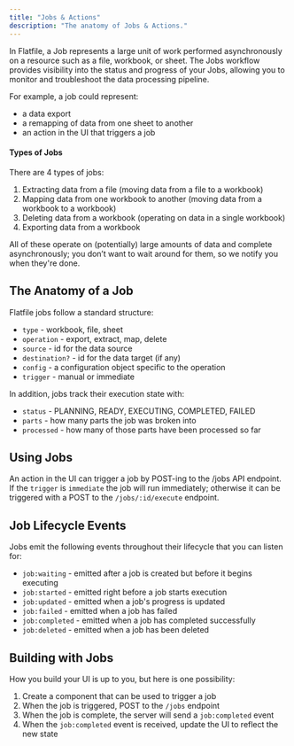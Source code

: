 ```yaml
---
title: "Jobs & Actions"
description: "The anatomy of Jobs & Actions."
---
```


In Flatfile, a Job represents a large unit of work performed asynchronously on a resource
such as a file, workbook, or sheet. The Jobs workflow provides visibility into the status
and progress of your Jobs, allowing you to monitor and troubleshoot
the data processing pipeline.

For example, a job could represent:
- a data export
- a remapping of data from one sheet to another
- an action in the UI that triggers a job

#### Types of Jobs

There are 4 types of jobs:

1. Extracting data from a file (moving data from a file to a workbook)
2. Mapping data from one workbook to another (moving data from a workbook to a workbook)
3. Deleting data from a workbook (operating on data in a single workbook)
4. Exporting data from a workbook

All of these operate on (potentially) large amounts of data and complete asynchronously;
you don’t want to wait around for them, so we notify you when they're done.

## The Anatomy of a Job

Flatfile jobs follow a standard structure:

- `type` - workbook, file, sheet
- `operation` - export, extract, map, delete
- `source` - id for the data source
- `destination?` - id for the data target (if any)
- `config` - a configuration object specific to the operation
- `trigger` - manual or immediate

In addition, jobs track their execution state with:

- `status` - PLANNING, READY, EXECUTING, COMPLETED, FAILED
- `parts` - how many parts the job was broken into
- `processed` - how many of those parts have been processed so far

## Using Jobs

An action in the UI can trigger a job by POST-ing to the /jobs API endpoint.
If the `trigger` is `immediate` the job will run immediately;
otherwise it can be triggered with a POST to the `/jobs/:id/execute` endpoint.

## Job Lifecycle Events

Jobs emit the following events throughout their lifecycle that you can listen for:

- `job:waiting` - emitted after a job is created but before it begins executing
- `job:started` - emitted right before a job starts execution
- `job:updated` - emitted when a job's progress is updated
- `job:failed` - emitted when a job has failed
- `job:completed` - emitted when a job has completed successfully
- `job:deleted` - emitted when a job has been deleted

## Building with Jobs

How you build your UI is up to you, but here is one possibility:

1. Create a component that can be used to trigger a job
2. When the job is triggered, POST to the `/jobs` endpoint
3. When the job is complete, the server will send a `job:completed` event
4. When the `job:completed` event is received, update the UI to reflect the new state

